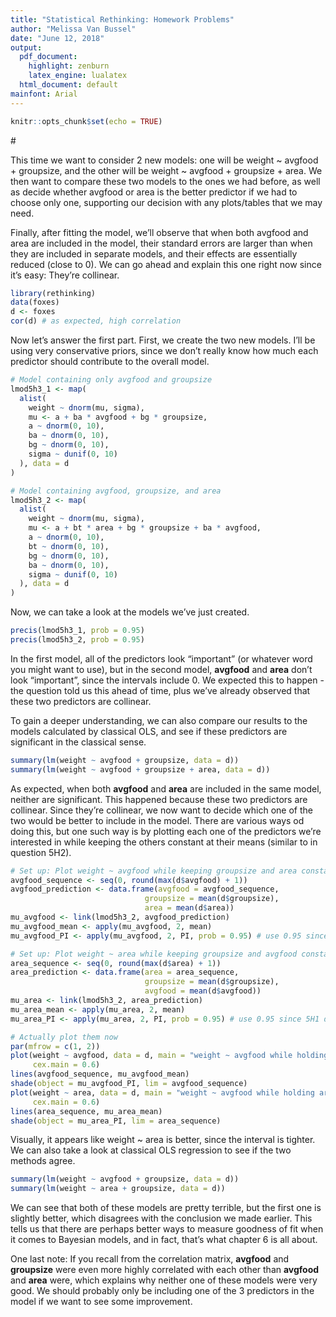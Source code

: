 ---
title: "Statistical Rethinking: Homework Problems"
author: "Melissa Van Bussel"
date: "June 12, 2018"
output:
  pdf_document:
    highlight: zenburn
    latex_engine: lualatex
  html_document: default
mainfont: Arial
---

```{r setup, include=FALSE}
knitr::opts_chunk$set(echo = TRUE)
```

#\textcolor{cyan}{5H3}

This time we want to consider 2 new models: one will be weight ~ avgfood + groupsize, and the other will be weight ~ avgfood + groupsize + area. We then want to compare these two models to the ones we had before, as well as decide whether avgfood or area is the better predictor if we had to choose only one, supporting our decision with any plots/tables that we may need. 

Finally, after fitting the model, we'll observe that when both avgfood and area are included in the model, their standard errors are larger than when they are included in separate models, and their effects are essentially reduced (close to 0). We can go ahead and explain this one right now since it's easy: They're collinear. 

```{r, message = FALSE, warning = FALSE}
library(rethinking)
data(foxes)
d <- foxes
cor(d) # as expected, high correlation 
```

Now let's answer the first part. First, we create the two new models. I'll be using very conservative priors, since we don't really know how much each predictor should contribute to the overall model. 

```{r}
# Model containing only avgfood and groupsize
lmod5h3_1 <- map(
  alist(
    weight ~ dnorm(mu, sigma),
    mu <- a + ba * avgfood + bg * groupsize, 
    a ~ dnorm(0, 10), 
    ba ~ dnorm(0, 10),
    bg ~ dnorm(0, 10), 
    sigma ~ dunif(0, 10)
  ), data = d 
)

# Model containing avgfood, groupsize, and area
lmod5h3_2 <- map(
  alist(
    weight ~ dnorm(mu, sigma),
    mu <- a + bt * area + bg * groupsize + ba * avgfood, 
    a ~ dnorm(0, 10), 
    bt ~ dnorm(0, 10),
    bg ~ dnorm(0, 10),
    ba ~ dnorm(0, 10),
    sigma ~ dunif(0, 10)
  ), data = d 
)
```

Now, we can take a look at the models we've just created.

```{r}
precis(lmod5h3_1, prob = 0.95)
precis(lmod5h3_2, prob = 0.95)
```

In the first model, all of the predictors look "important" (or whatever word you might want to use), but in the second model, **avgfood** and **area** don't look "important", since the intervals include 0. We expected this to happen - the question told us this ahead of time, plus we've already observed that these two predictors are collinear. 

To gain a deeper understanding, we can also compare our results to the models calculated by classical OLS, and see if these predictors are significant in the classical sense.

```{r}
summary(lm(weight ~ avgfood + groupsize, data = d))
summary(lm(weight ~ avgfood + groupsize + area, data = d))
```

As expected, when both **avgfood** and **area** are included in the same model, neither are significant. This happened because these two predictors are collinear. Since they're collinear, we now want to decide which one of the two would be better to include in the model. There are various ways od doing this, but one such way is by plotting each one of the predictors we're interested in while keeping the others constant at their means (similar to in question 5H2). 

```{r}
# Set up: Plot weight ~ avgfood while keeping groupsize and area constant at their means
avgfood_sequence <- seq(0, round(max(d$avgfood) + 1))
avgfood_prediction <- data.frame(avgfood = avgfood_sequence,
                              groupsize = mean(d$groupsize), 
                              area = mean(d$area))
mu_avgfood <- link(lmod5h3_2, avgfood_prediction)
mu_avgfood_mean <- apply(mu_avgfood, 2, mean)
mu_avgfood_PI <- apply(mu_avgfood, 2, PI, prob = 0.95) # use 0.95 since 5H1 did

# Set up: Plot weight ~ area while keeping groupsize and avgfood constant at their means
area_sequence <- seq(0, round(max(d$area) + 1))
area_prediction <- data.frame(area = area_sequence,
                              groupsize = mean(d$groupsize), 
                              avgfood = mean(d$avgfood))
mu_area <- link(lmod5h3_2, area_prediction)
mu_area_mean <- apply(mu_area, 2, mean)
mu_area_PI <- apply(mu_area, 2, PI, prob = 0.95) # use 0.95 since 5H1 did

# Actually plot them now 
par(mfrow = c(1, 2))
plot(weight ~ avgfood, data = d, main = "weight ~ avgfood while holding area+groupsize constant",
     cex.main = 0.6)
lines(avgfood_sequence, mu_avgfood_mean)
shade(object = mu_avgfood_PI, lim = avgfood_sequence) 
plot(weight ~ area, data = d, main = "weight ~ avgfood while holding area+groupsize constant",
     cex.main = 0.6)
lines(area_sequence, mu_area_mean)
shade(object = mu_area_PI, lim = area_sequence) 
```

Visually, it appears like weight ~ area is better, since the interval is tighter. We can also take a look at classical OLS regression to see if the two methods agree. 

```{r}
summary(lm(weight ~ avgfood + groupsize, data = d))
summary(lm(weight ~ area + groupsize, data = d))
```

We can see that both of these models are pretty terrible, but the first one is slightly better, which disagrees with the conclusion we made earlier. This tells us that there are perhaps better ways to measure goodness of fit when it comes to Bayesian models, and in fact, that's what chapter 6 is all about. 

One last note: If you recall from the correlation matrix, **avgfood** and **groupsize** were even more highly correlated with each other than **avgfood** and **area** were, which explains why neither one of these models were very good. We should probably only be including one of the 3 predictors in the model if we want to see some improvement. 